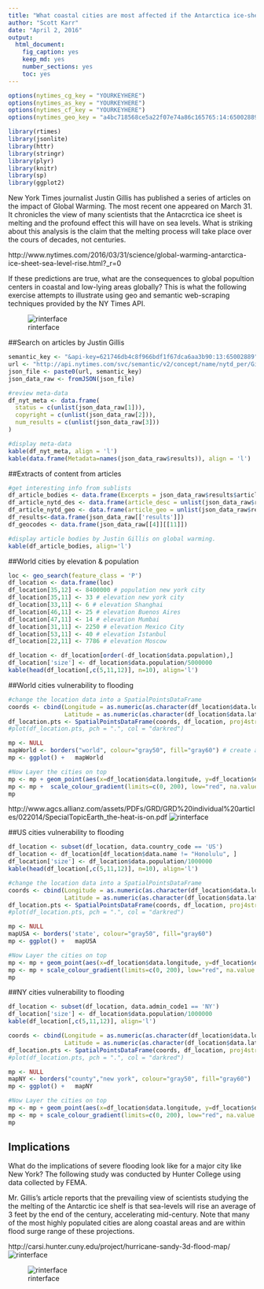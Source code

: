 ```yaml
---
title: "What coastal cities are most affected if the Antarctica ice-sheet melts?"
author: "Scott Karr"
date: "April 2, 2016"
output: 
  html_document: 
    fig_caption: yes
    keep_md: yes
    number_sections: yes
    toc: yes
---
```


```r
options(nytimes_cg_key = "YOURKEYHERE")
options(nytimes_as_key = "YOURKEYHERE")
options(nytimes_cf_key = "YOURKEYHERE")
options(nytimes_geo_key = "a4bc718568ce5a22f07e74a86c165765:14:65002889")

library(rtimes)
library(jsonlite)
library(httr)
library(stringr)
library(plyr)
library(knitr)
library(sp)
library(ggplot2)
```

New York Times journalist Justin Gillis has published a series of articles on the
impact of Global Warming.  The most recent one appeared on March 31.  It chronicles
the view of many scientists that the Antacrctica ice sheet is melting and the
profound effect this will have on sea levels.  What is striking about this analysis 
is the claim that the melting process will take place over the cours of decades, 
not centuries. 

http://www.nytimes.com/2016/03/31/science/global-warming-antarctica-ice-sheet-sea-level-rise.html?_r=0

If these predictions are true, what are the consequences to global popultion centers
in coastal and low-lying areas globally?  This is what the following exercise attempts 
to illustrate using geo and semantic web-scraping techniques provided by the NY Times API.

![rinterface](Gillis-NYT.png)

##Search on articles by Justin Gillis
```r
semantic_key <- "&api-key=621746db4c8f966bdf1f67dca6aa3b90:13:65002889"
url <- "http://api.nytimes.com/svc/semantic/v2/concept/name/nytd_per/Gillis,%20Justin.json?fields=all"
json_file <- paste0(url, semantic_key)
json_data_raw <- fromJSON(json_file)

#review meta-data 
df_nyt_meta <- data.frame(
  status = c(unlist(json_data_raw[1])),
  copyright = c(unlist(json_data_raw[2])),
  num_results = c(unlist(json_data_raw[3]))
)

#display meta-data
kable(df_nyt_meta, align = 'l')
kable(data.frame(Metadata=names(json_data_raw$results)), align = 'l')
```

##Extracts of content from articles
```r
#get interesting info from sublists
df_article_bodies <- data.frame(Excerpts = json_data_raw$results$article_list$results[[1]][[1]])
df_article_nytd_des <- data.frame(article_desc = unlist(json_data_raw$results$article_list$results[[1]][[3]]$nytd_des))
df_article_nytd_geo <- data.frame(article_geo = unlist(json_data_raw$results$article_list$results[[1]][[3]]$nytd_geo))
df_results<-data.frame(json_data_raw[['results']])
df_geocodes <- data.frame(json_data_raw[[4]][[11]])

#display article bodies by Justin Gillis on global warming.
kable(df_article_bodies, align='l')
```

##World cities by elevation & population
```r
loc <- geo_search(feature_class = 'P')
df_location <- data.frame(loc)
df_location[35,12] <- 8400000 # population new york city
df_location[35,11] <- 33 # elevation new york city
df_location[33,11] <- 6 # elevation Shanghai
df_location[46,11] <- 25 # elevation Buenos Aires
df_location[47,11] <- 14 # elevation Mumbai
df_location[31,11] <- 2250 # elevation Mexico City
df_location[53,11] <- 40 # elevation Istanbul
df_location[22,11] <- 7786 # elevation Moscow

df_location <- df_location[order(-df_location$data.population),]
df_location['size'] <- df_location$data.population/5000000
kable(head(df_location[,c(5,11,12)], n=10), align='l')
```

##World cities vulnerability to flooding
```r
#change the location data into a SpatialPointsDataFrame
coords <- cbind(Longitude = as.numeric(as.character(df_location$data.longitude)), 
                Latitude = as.numeric(as.character(df_location$data.latitude)))
df_location.pts <- SpatialPointsDataFrame(coords, df_location, proj4string = CRS("+init=epsg:4326"))
#plot(df_location.pts, pch = ".", col = "darkred")

mp <- NULL
mapWorld <- borders("world", colour="gray50", fill="gray60") # create a layer of borders
mp <- ggplot() +   mapWorld

#Now Layer the cities on top
mp <- mp + geom_point(aes(x=df_location$data.longitude, y=df_location$data.latitude, color=df_location$data.elevation), size=df_location$size)
mp <- mp +  scale_colour_gradient(limits=c(0, 200), low="red", na.value = "antiquewhite", guide = "colourbar")  
mp
```

http://www.agcs.allianz.com/assets/PDFs/GRD/GRD%20individual%20articles/022014/SpecialTopicEarth_the-heat-is-on.pdf
![rinterface](allianze-flood-map.png)

##US cities vulnerability to flooding
```r
df_location <- subset(df_location, data.country_code == 'US')
df_location <- df_location[df_location$data.name != "Honolulu", ]
df_location['size'] <- df_location$data.population/1000000
kable(head(df_location[,c(5,11,12)], n=10), align='l')

#change the location data into a SpatialPointsDataFrame
coords <- cbind(Longitude = as.numeric(as.character(df_location$data.longitude)), 
                Latitude = as.numeric(as.character(df_location$data.latitude)))
df_location.pts <- SpatialPointsDataFrame(coords, df_location, proj4string = CRS("+init=epsg:4326"))
#plot(df_location.pts, pch = ".", col = "darkred")

mp <- NULL
mapUSA <- borders('state', colour="gray50", fill="gray60")
mp <- ggplot() +   mapUSA

#Now Layer the cities on top
mp <- mp + geom_point(aes(x=df_location$data.longitude, y=df_location$data.latitude, color=df_location$data.elevation), size=df_location$size)
mp <- mp + scale_colour_gradient(limits=c(0, 200), low="red", na.value = "antiquewhite", guide = "colourbar")
mp
```

##NY cities vulnerability to flooding
```r
df_location <- subset(df_location, data.admin_code1 == 'NY')
df_location['size'] <- df_location$data.population/1000000
kable(df_location[,c(5,11,12)], align='l')

coords <- cbind(Longitude = as.numeric(as.character(df_location$data.longitude)), 
                Latitude = as.numeric(as.character(df_location$data.latitude)))
df_location.pts <- SpatialPointsDataFrame(coords, df_location, proj4string = CRS("+init=epsg:4326"))
#plot(df_location.pts, pch = ".", col = "darkred")

mp <- NULL
mapNY <- borders("county","new york", colour="gray50", fill="gray60") 
mp <- ggplot() +   mapNY

#Now Layer the cities on top
mp <- mp + geom_point(aes(x=df_location$data.longitude, y=df_location$data.latitude, color=df_location$data.elevation), size=df_location$size)
mp <- mp + scale_colour_gradient(limits=c(0, 200), low="red", na.value = "antiquewhite", guide = "colourbar")
mp
```

## Implications
What do the implications of severe flooding look like for a major city like New 
York?  The following study was conducted by Hunter College using data collected 
by FEMA.

Mr. Gillis's article reports that the prevailing view of scientists studying the 
the melting of the Antarctic ice shelf is that sea-levels will rise an average of 
3 feet by the end of the century, accelerating mid-century.  Note that many of
the most highly populated cities are along coastal areas and are within flood
surge range of these projections.


http://carsi.hunter.cuny.edu/project/hurricane-sandy-3d-flood-map/
![rinterface](3d-nyc-floodmap.png)

![rinterface](poweredby_nytimes_200c.png)